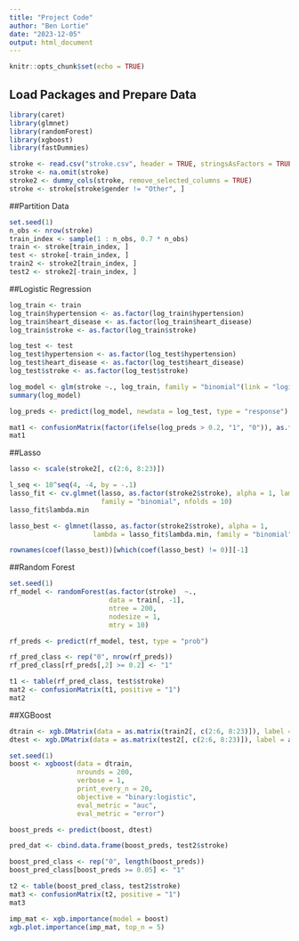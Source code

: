 ---
title: "Project Code"
author: "Ben Lortie"
date: "2023-12-05"
output: html_document
---

```{r setup, include=FALSE}
knitr::opts_chunk$set(echo = TRUE)
```

## Load Packages and Prepare Data

```{r}
library(caret)
library(glmnet)
library(randomForest)
library(xgboost)
library(fastDummies)

stroke <- read.csv("stroke.csv", header = TRUE, stringsAsFactors = TRUE, na.strings = "N/A")
stroke <- na.omit(stroke)
stroke2 <- dummy_cols(stroke, remove_selected_columns = TRUE)
stroke <- stroke[stroke$gender != "Other", ]
```

##Partition Data
```{r}
set.seed(1)
n_obs <- nrow(stroke)
train_index <- sample(1 : n_obs, 0.7 * n_obs)
train <- stroke[train_index, ]
test <- stroke[-train_index, ]
train2 <- stroke2[train_index, ]
test2 <- stroke2[-train_index, ]
```

##Logistic Regression
```{r}
log_train <- train
log_train$hypertension <- as.factor(log_train$hypertension)
log_train$heart_disease <- as.factor(log_train$heart_disease)
log_train$stroke <- as.factor(log_train$stroke)

log_test <- test
log_test$hypertension <- as.factor(log_test$hypertension)
log_test$heart_disease <- as.factor(log_test$heart_disease)
log_test$stroke <- as.factor(log_test$stroke)

log_model <- glm(stroke ~., log_train, family = "binomial"(link = "logit"))
summary(log_model)

log_preds <- predict(log_model, newdata = log_test, type = "response")

mat1 <- confusionMatrix(factor(ifelse(log_preds > 0.2, "1", "0")), as.factor(test$stroke), positive = "1")
mat1
```

##Lasso
```{r}
lasso <- scale(stroke2[, c(2:6, 8:23)])

l_seq <- 10^seq(4, -4, by = -.1)
lasso_fit <- cv.glmnet(lasso, as.factor(stroke2$stroke), alpha = 1, lambda = l_seq, 
                       family = "binomial", nfolds = 10)
lasso_fit$lambda.min

lasso_best <- glmnet(lasso, as.factor(stroke2$stroke), alpha = 1, 
                     lambda = lasso_fit$lambda.min, family = "binomial")

rownames(coef(lasso_best))[which(coef(lasso_best) != 0)][-1]
```

##Random Forest
```{r}
set.seed(1)
rf_model <- randomForest(as.factor(stroke)  ~.,
                         data = train[, -1],
                         ntree = 200,
                         nodesize = 1,
                         mtry = 10)

rf_preds <- predict(rf_model, test, type = "prob")

rf_pred_class <- rep("0", nrow(rf_preds))
rf_pred_class[rf_preds[,2] >= 0.2] <- "1"

t1 <- table(rf_pred_class, test$stroke)
mat2 <- confusionMatrix(t1, positive = "1")
mat2
```

##XGBoost
```{r}
dtrain <- xgb.DMatrix(data = as.matrix(train2[, c(2:6, 8:23)]), label = as.numeric(train2$stroke))
dtest <- xgb.DMatrix(data = as.matrix(test2[, c(2:6, 8:23)]), label = as.numeric(test2$stroke))

set.seed(1)
boost <- xgboost(data = dtrain,
                 nrounds = 200,
                 verbose = 1,
                 print_every_n = 20,
                 objective = "binary:logistic",
                 eval_metric = "auc",
                 eval_metric = "error")

boost_preds <- predict(boost, dtest)

pred_dat <- cbind.data.frame(boost_preds, test2$stroke)

boost_pred_class <- rep("0", length(boost_preds))
boost_pred_class[boost_preds >= 0.05] <- "1"

t2 <- table(boost_pred_class, test2$stroke)
mat3 <- confusionMatrix(t2, positive = "1")
mat3

imp_mat <- xgb.importance(model = boost)
xgb.plot.importance(imp_mat, top_n = 5)
```

